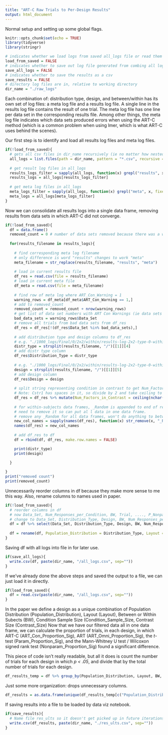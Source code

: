 ```yaml
---
title: "ART-C Raw Trials to Per-Design Results"
output: html_document
---
```


Normal setup and setting up some global flags.
```r
knitr::opts_chunk$set(echo = TRUE)
library(tidyverse)
library(stringr)
```

```r
# indicates whether we load logs from saved all_logs file or read them in (i.e. whether or not to execute the first 2 chunks) 
load_from_saved = FALSE
# indicates whether to save out log file generated from combing all logs together
save_all_logs = FALSE
# indicates whether to save the results as a csv
save_results = FALSE
# directory log files are in, relative to working directory
dir_name = "./raw_logs"
```

Each combination of: distribution type, design, and between/within has its own set of log files: a meta log file and a results log file.
A single line in the results log file contains the result of one trial.
The meta log file has one line per data set in the corresponding results file. Among other things, the meta log file indicates which data sets produced errors when using the ART-C method (which is a common problem when using lmer, which is what ART-C uses behind the scenes).

Our first step is to identify and load all results log files and meta log files.
```r
if(!load_from_saved){
  # gets all csv files in dir_name recursively (ie no matter how nested)
  all_logs = list.files(path = dir_name, pattern = "*.csv", recursive = TRUE, full.names = TRUE)
  
  # get result log files in all_logs
  results_logs_filter = sapply(all_logs, function(x) grepl("results", x, fixed = TRUE))
  results_logs = all_logs[results_logs_filter]
  
  # get meta log files in all_logs
  meta_logs_filter = sapply(all_logs, function(x) grepl("meta", x, fixed = TRUE))
  meta_logs = all_logs[meta_logs_filter]
}
```

Now we can consolidate all results logs into a single data frame, removing results from data sets in which ART-C did not converge.
```r

if(!load_from_saved){
  df = data.frame()
  removed_count = 0 # number of data sets removed because there was a warning
  
  for(results_filename in results_logs){
  
    # find corresponding meta log filename
    # only difference is word "results" changes to work "meta"
    meta_filename = str_replace(results_filename, "results", "meta")
    
    # load in current results file
    df_res = read.csv(file = results_filename)
    # load in current meta file
    df_meta = read.csv(file = meta_filename)
    
    # find row of meta log where ART_Con_Warning = 1
    warning_rows = df_meta[df_meta$ART_Con_Warning == 1,]
    # add to removed_count
    removed_count = removed_count + nrow(warning_rows)
    # get list of data set numbers with ART Con Warnings (ie data sets in warning_rows.)
    bad_data_sets = warning_rows$Data_Set
    # remove all trials from bad data sets from df_res
    df_res = df_res[!(df_res$Data_Set %in% bad_data_sets),]
    
    # add distribution type and design columns to df_res
    # e.g. "./1000_logs/Final/0/2x2/within/results-log-2x2-type-0-within.csv" -> "0"
    distr_type = strsplit(results_filename, "/")[[1]][4]
    # add distr type column
    df_res$Distribution_Type = distr_type
    
    # e.g. "./1000_logs/Final/0/2x2/within/results-log-2x2-type-0-within.csv" -> "2x2"
    design = strsplit(results_filename, "/")[[1]][5]
    # add design column
    df_res$Design = design
    
    # split string representing condition in contrast to get Num_Factors_in_Contrast
    # Note: Cstr1 has spaces in it, so divide by 2 and take ceiling to get true number of factors in contrst. 
    df_res = df_res %>% mutate(Num_Factors_in_Contrast = ceiling(nchar(as.character(Cstr1))/2))
    
    # for within-subjects data frames, _Random is appended to end of result column names
    # need to remove it so can put al l data in one data frame.
    # remove any _Random for all data frames, won't do anything to between-Ss col names.
    new_col_names = sapply(names(df_res), function(x) str_remove(x, "_Random"))
    names(df_res) = new_col_names
    
    # add df_res to df
    df = rbind(df, df_res, make.row.names = FALSE)

    print(distr_type)
    print(design)

  }
  
}
print("removed count")
print(removed_count)

```
Unnecessarily reorder columns in df because they make more sense to me this way.
Also, rename columns to names used in paper.
```r
if(!load_from_saved){
  # reorder columns in df
  # now Data_Set, Num_Responses_per_Condition, BW, Trial, ...., P_Nonparam, Distribution_Type, Design, Num_Factors_in_Contrast
  # change to Data_Set, Distribution_Type, Design, BW, Num_Responses_per_Condition, Num_Factors_in_Contrast, Trial,...,P_Nonparam
  df = df %>% select(Data_Set, Distribution_Type, Design, BW, Num_Responses_per_Condition, Num_Factors_in_Contrast, Trial:P_Nonparam)
  
  df = rename(df, Population_Distribution = Distribution_Type, Layout = Design, Condition_Sample_Size = Num_Responses_per_Condition, Contrast_Size = Num_Factors_in_Contrast)
}
```


Saving df with all logs into file in for later use.
```r
if(save_all_logs){
  write.csv(df, paste(dir_name, "/all_logs.csv", sep=""))
}
```


If we've already done the above steps and saved the output to a file, we can just load it in directly.
```r
if(load_from_saved){
  df = read.csv(paste(dir_name, "/all_logs.csv", sep=""))
}
```

In the paper we define a design as a unique combination of Population Distribution (Population_Distribution), Layout (Layout), Between or Within Subects (BW), Condition Sample Size (Condition_Sample_Size, Contrast Size (Contrast_Size)
Now that we have our filtered data all in one data frame, we can calculate the proportion of trials, in each design, in which ART-C (ART_Con_Proportion_Sig), ART (ART_Omni_Proportion_Sig), the *t*-test (Param_Proportion_Sig), and the Mann-Whitney U test / Wilcoxon signed rank test (Nonparam_Proportion_Sig) found a significant difference. 

This piece of code isn't really readable, but all it does is count the number of trials for each design in which *p < .05*, and divide that by the total number of trials for each design.
```r
df_results_temp = df %>% group_by(Population_Distribution, Layout, BW, Condition_Sample_Size, Contrast_Size) %>% add_tally(P_ART_Con < .05, name = "ART_Con_Num_Sig") %>% add_tally(P_Param < .05, name = "Param_Num_Sig") %>% add_tally(P_Nonparam < .05, name = "Nonparam_Num_Sig") %>% add_tally(P_ART_Omni < .05, name = "ART_Omni_Num_Sig") %>% add_tally(n(), name = "Num_Trials") %>% mutate(ART_Con_Proportion_Sig = ART_Con_Num_Sig/Num_Trials, Param_Proportion_Sig = Param_Num_Sig/Num_Trials, Nonparam_Proportion_Sig = Nonparam_Num_Sig/Num_Trials, ART_Omni_Proportion_Sig = ART_Omni_Num_Sig/Num_Trials)
```

Just some more organization: drops unnecessary columns.
```r
df_results = as.data.frame(unique(df_results_temp[c("Population_Distribution", "Layout", "BW", "Condition_Sample_Size", "Contrast_Size", "ART_Con_Num_Sig", "Param_Num_Sig", "Nonparam_Num_Sig", "ART_Omni_Num_Sig", "ART_Con_Proportion_Sig", "Param_Proportion_Sig", "Nonparam_Proportion_Sig", "ART_Omni_Proportion_Sig", "Num_Trials")]))
```

If saving results into a file to be loaded by data viz notebook.
```r
if(save_results){
  # Name file res_ults so it doesn't get picked up in future iterations of running this notebook when we search for files with "results.csv" in them.
  write.csv(df_results, paste(dir_name, "./res_ults.csv", sep=""))
}
```